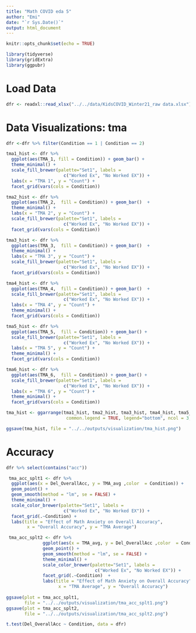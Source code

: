 ```yaml
---
title: "Math COVID eda 5"
author: "Emi"
date: "`r Sys.Date()`"
output: html_document
---
```


```r
knitr::opts_chunk$set(echo = TRUE)
```

```r
library(tidyverse)
library(gridExtra)
library(ggpubr)
```

# Load Data

```r
dfr <- readxl::read_xlsx("../../data/KidsCOVID_Winter21_raw data.xlsx")
```

# Data Visualizations: tma

```r
dfr <-dfr %>% filter(Condition == 1 | Condition == 2)
```

```r
tma1_hist <- dfr %>% 
  ggplot(aes(TMA_1, fill = Condition)) + geom_bar() +
  theme_minimal() + 
  scale_fill_brewer(palette="Set1", labels = 
                      c("Worked Ex", "No Worked EX")) +
  labs(x = "TMA 1", y = "Count") +
  facet_grid(vars(cols = Condition))

tma2_hist <- dfr %>% 
  ggplot(aes(TMA_2,  fill = Condition)) + geom_bar()  +
  theme_minimal() + 
  labs(x = "TMA 2", y = "Count") +
  scale_fill_brewer(palette="Set1", labels = 
                      c("Worked Ex", "No Worked EX")) +
  facet_grid(vars(cols = Condition))

tma3_hist <- dfr %>% 
  ggplot(aes(TMA_3,  fill = Condition)) + geom_bar()  +
  theme_minimal() + 
  labs(x = "TMA 3", y = "Count") +
  scale_fill_brewer(palette="Set1", labels = 
                      c("Worked Ex", "No Worked EX")) +
  facet_grid(vars(cols = Condition))

tma4_hist <- dfr %>% 
  ggplot(aes(TMA_4,  fill = Condition)) + geom_bar()  +
  scale_fill_brewer(palette="Set1", labels = 
                      c("Worked Ex", "No Worked EX")) +
  labs(x = "TMA 4", y = "Count") +
  theme_minimal() + 
  facet_grid(vars(cols = Condition))

tma5_hist <- dfr %>% 
  ggplot(aes(TMA_5,  fill = Condition)) + geom_bar() +
  scale_fill_brewer(palette="Set1", labels = 
                      c("Worked Ex", "No Worked EX")) +
  labs(x = "TMA 5", y = "Count") +
  theme_minimal() + 
  facet_grid(vars(cols = Condition))

tma6_hist <- dfr %>% 
  ggplot(aes(TMA_6,  fill = Condition)) + geom_bar() +
  scale_fill_brewer(palette="Set1", labels = 
                      c("Worked Ex", "No Worked EX")) +
  labs(x = "TMA 6", y = "Count") +
  theme_minimal() + 
  facet_grid(vars(cols = Condition))
```

```r
tma_hist <- ggarrange(tma1_hist, tma2_hist, tma3_hist, tma4_hist, tma5_hist, tma6_hist,
                       common.legend = TRUE, legend="bottom", ncol = 3, nrow = 2)

ggsave(tma_hist, file = "../../outputs/visualization/tma_hist.png")
```

# Accuracy

```r
dfr %>% select(contains("acc"))

 tma_acc_splt1 <- dfr %>% 
  ggplot(aes(x = Del_OverallAcc, y = TMA_avg ,color  = Condition)) + 
  geom_point() +
  geom_smooth(method = "lm", se = FALSE) +
  theme_minimal() + 
  scale_color_brewer(palette="Set1", labels = 
                      c("Worked Ex", "No Worked EX")) +
  facet_grid(.~Condition) +
  labs(title = "Effect of Math Anxiety on Overall Accuracy",
        x = "Overall Accuracy", y = "TMA Average")

 tma_acc_splt2 <- dfr %>% 
              ggplot(aes(x = TMA_avg, y = Del_OverallAcc ,color  = Condition)) + 
              geom_point() +
              geom_smooth(method = "lm", se = FALSE) +
              theme_minimal() + 
              scale_color_brewer(palette="Set1", labels = 
                                  c("Worked Ex", "No Worked EX")) +
              facet_grid(.~Condition)  +
              labs(title = "Effect of Math Anxiety on Overall Accuracy",
                    x = "TMA Average", y = "Overall Accuracy")
 
ggsave(plot = tma_acc_splt1, 
       file = "../../outputs/visualization/tma_acc_splt1.png")
ggsave(plot = tma_acc_splt2, 
       file = "../../outputs/visualization/tma_acc_splt2.png")
```

```r
t.test(Del_OverallAcc ~ Condition, data = dfr)
```



